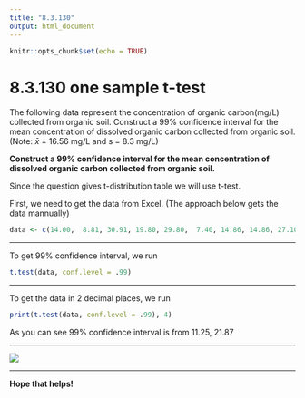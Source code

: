 ```yaml
---
title: "8.3.130"
output: html_document
---
```


```r
knitr::opts_chunk$set(echo = TRUE)
```

# 8.3.130 one sample t-test{-}

The following data represent the concentration of organic carbon​ (mg/L) collected from organic soil. Construct a 99% confidence interval for the mean concentration of dissolved organic carbon collected from organic soil.​ (Note: $\bar x$ = 16.56 mg/L and s = 8.3 mg/L)
<br/>

**Construct a 99​% confidence interval for the mean concentration of dissolved organic carbon collected from organic soil.**

Since the question gives t-distribution table we will use t-test.

First, we need to get the data from Excel. (The approach below gets the data mannually)
```r
data <- c(14.00,  8.81, 30.91, 19.80, 29.80,  7.40, 14.86, 14.86, 27.10, 20.46, 14.00,  8.09, 16.51, 14.90, 15.35,  5.30,  7.40, 33.67,  9.72, 18.30)
```
<hr />
To get 99% confidence interval, we run
```r
t.test(data, conf.level = .99)
```
<hr />
To get the data in 2 decimal places, we run 
```r
print(t.test(data, conf.level = .99), 4)
```
As you can see 99% confidence interval is from 11.25, 21.87
<hr/>
![](https://raw.githubusercontent.com/sileaderwt/MTH1320-UMSL/main/Image%2BData/8.3.130%20*/8.3.130%20image.png)
<hr />
**Hope that helps!**